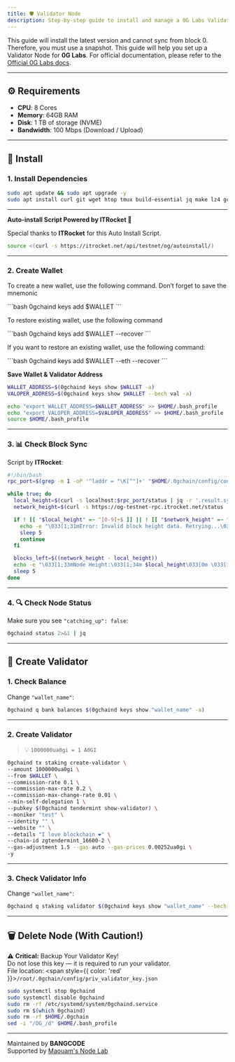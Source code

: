 ```yaml
---
title: 🛡️ Validator Node
description: Step-by-step guide to install and manage a 0G Labs Validator Node.
---
```


This guide will install the latest version and cannot sync from block 0. Therefore, you must use a snapshot. This guide will help you set up a Validator Node for **0G Labs**. For official documentation, please refer to the [Official 0G Labs docs](https://docs.0g.ai/run-a-node/validator-node).

---

## ⚙️ Requirements

- **CPU**: 8 Cores  
- **Memory**: 64GB RAM  
- **Disk**: 1 TB of storage (NVME)  
- **Bandwidth**: 100 Mbps (Download / Upload)  

---

## 🚀 Install

### 1. Install Dependencies

```bash
sudo apt update && sudo apt upgrade -y
sudo apt install curl git wget htop tmux build-essential jq make lz4 gcc unzip -y
```

---

**Auto-install Script Powered by ITRocket 🚀**
  
Special thanks to **ITRocket** for this Auto Install Script.

```bash
source <(curl -s https://itrocket.net/api/testnet/og/autoinstall/)
```

---
### 2. Create Wallet

<Tabs>
  <TabItem label="Create Wallet">
    <p>To create a new wallet, use the following command. Don’t forget to save the mnemonic</p>
    ```bash
    0gchaind keys add $WALLET
    ```
  </TabItem>
  <TabItem label="Save Wallet Address">
    <p>To restore existing wallet, use the following command</p>
    ```bash
    0gchaind keys add $WALLET --recover
    ```
  </TabItem>
  <TabItem label="Restore Wallet">
    <p>If you want to restore an existing wallet, use the following command:</p>
    ```bash
    0gchaind keys add $WALLET --eth --recover
    ```
  </TabItem>
</Tabs>


**Save Wallet & Validator Address**

```bash
WALLET_ADDRESS=$(0gchaind keys show $WALLET -a)
VALOPER_ADDRESS=$(0gchaind keys show $WALLET --bech val -a)

echo "export WALLET_ADDRESS=$WALLET_ADDRESS" >> $HOME/.bash_profile
echo "export VALOPER_ADDRESS=$VALOPER_ADDRESS" >> $HOME/.bash_profile
source $HOME/.bash_profile
```

---

### 3. 📊 Check Block Sync

Script by **ITRocket**:

```bash
#!/bin/bash
rpc_port=$(grep -m 1 -oP '^laddr = "\K[^"]+' "$HOME/.0gchain/config/config.toml" | cut -d ':' -f 3)

while true; do
  local_height=$(curl -s localhost:$rpc_port/status | jq -r '.result.sync_info.latest_block_height')
  network_height=$(curl -s https://og-testnet-rpc.itrocket.net/status | jq -r '.result.sync_info.latest_block_height')

  if ! [[ "$local_height" =~ ^[0-9]+$ ]] || ! [[ "$network_height" =~ ^[0-9]+$ ]]; then
    echo -e "\033[1;31mError: Invalid block height data. Retrying...\033[0m"
    sleep 5
    continue
  fi

  blocks_left=$((network_height - local_height))
  echo -e "\033[1;33mNode Height:\033[1;34m $local_height\033[0m \033[1;33m| Network Height:\033[1;36m $network_height\033[0m \033[1;33m| Blocks Left:\033[1;31m $blocks_left\033[0m"
  sleep 5
done
``` 

---

### 4. 🔍 Check Node Status

Make sure you see `"catching_up": false`:

```bash
0gchaind status 2>&1 | jq
```

---

## 🧱 Create Validator

### 1. Check Balance

Change `"wallet_name"`:

```bash
0gchaind q bank balances $(0gchaind keys show "wallet_name" -a)
```

---

### 2. Create Validator

> 💡 `1000000ua0gi = 1 A0GI`

```bash
0gchaind tx staking create-validator \
--amount 1000000ua0gi \
--from $WALLET \
--commission-rate 0.1 \
--commission-max-rate 0.2 \
--commission-max-change-rate 0.01 \
--min-self-delegation 1 \
--pubkey $(0gchaind tendermint show-validator) \
--moniker "test" \
--identity "" \
--website "" \
--details "I love blockchain ❤️" \
--chain-id zgtendermint_16600-2 \
--gas-adjustment 1.5 --gas auto --gas-prices 0.00252ua0gi \
-y
```

---

### 3. Check Validator Info

Change `"wallet_name"`:

```bash
0gchaind q staking validator $(0gchaind keys show "wallet_name" --bech val -a)
```

---

## 🗑️ Delete Node (With Caution!)

⚠️ <strong>Critical:</strong> Backup Your Validator Key!  
Do not lose this key — it is required to run your validator.  
File location: <span style={{ color: 'red' }}>`/root/.0gchain/config/priv_validator_key.json`</span>

```bash
sudo systemctl stop 0gchaind
sudo systemctl disable 0gchaind
sudo rm -rf /etc/systemd/system/0gchaind.service
sudo rm $(which 0gchaind)
sudo rm -rf $HOME/.0gchain
sed -i "/OG_/d" $HOME/.bash_profile
```

---

Maintained by **BANGCODE**  
Supported by [Maouam's Node Lab](https://maouam.nodelab.my.id/)
